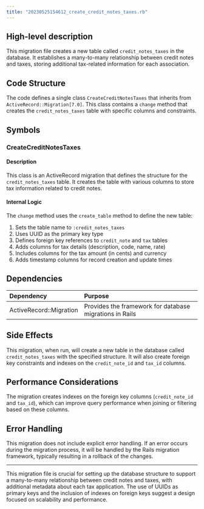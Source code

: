 ```yaml
---
title: "20230525154612_create_credit_notes_taxes.rb"
---
```


## High-level description
This migration file creates a new table called `credit_notes_taxes` in the database. It establishes a many-to-many relationship between credit notes and taxes, storing additional tax-related information for each association.

## Code Structure
The code defines a single class `CreateCreditNotesTaxes` that inherits from `ActiveRecord::Migration[7.0]`. This class contains a `change` method that creates the `credit_notes_taxes` table with specific columns and constraints.

## Symbols

### CreateCreditNotesTaxes
#### Description
This class is an ActiveRecord migration that defines the structure for the `credit_notes_taxes` table. It creates the table with various columns to store tax information related to credit notes.

#### Internal Logic
The `change` method uses the `create_table` method to define the new table:

1. Sets the table name to `:credit_notes_taxes`
2. Uses UUID as the primary key type
3. Defines foreign key references to `credit_note` and `tax` tables
4. Adds columns for tax details (description, code, name, rate)
5. Includes columns for the tax amount (in cents) and currency
6. Adds timestamp columns for record creation and update times

## Dependencies
| Dependency | Purpose |
|:-----------|:--------|
| ActiveRecord::Migration | Provides the framework for database migrations in Rails |

## Side Effects
This migration, when run, will create a new table in the database called `credit_notes_taxes` with the specified structure. It will also create foreign key constraints and indexes on the `credit_note_id` and `tax_id` columns.

## Performance Considerations
The migration creates indexes on the foreign key columns (`credit_note_id` and `tax_id`), which can improve query performance when joining or filtering based on these columns.

## Error Handling
This migration does not include explicit error handling. If an error occurs during the migration process, it will be handled by the Rails migration framework, typically resulting in a rollback of the changes.

___

This migration file is crucial for setting up the database structure to support a many-to-many relationship between credit notes and taxes, with additional metadata about each tax application. The use of UUIDs as primary keys and the inclusion of indexes on foreign keys suggest a design focused on scalability and performance.